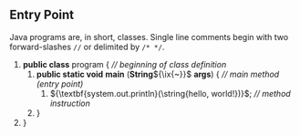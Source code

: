 
## Entry Point 
Java programs are, in short, classes. Single line comments begin with two forward-slashes `//` or delimited by `/* */`.

<Algo>

1. __public class__ program ${\lbrace}$ _// beginning of class definition_
	1. __public static void__ __main__ (__String__${\ix{~}}$ __args__) ${\lbrace}$ _// main method (entry point)_
		1. ${\textbf{system.out.println}(\string{hello, world!})}$; _// method instruction_
	2. ${\rbrace}$
2. ${\rbrace}$

</Algo>

